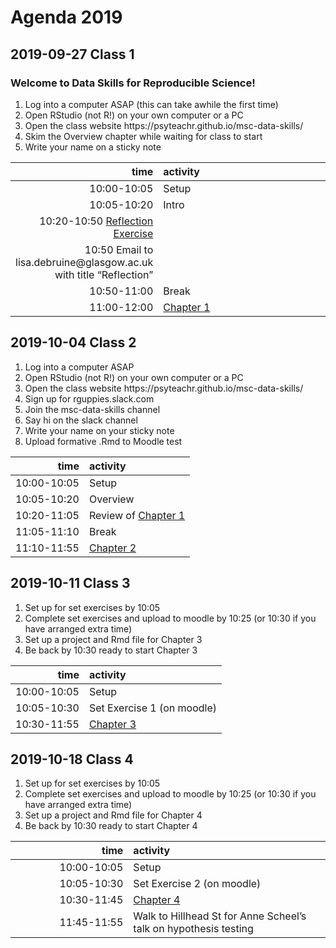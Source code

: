 # Agenda 2019 {#agenda-2019}

## 2019-09-27 Class 1

### Welcome to Data Skills for Reproducible Science!

1. Log into a computer ASAP (this can take awhile the first time)
2. Open RStudio (not R!) on your own computer or a PC
3. Open the class website https://psyteachr.github.io/msc-data-skills/
4. Skim the Overview chapter while waiting for class to start 
5. Write your name on a sticky note

| time | activity |
|-----:|:---------|
| 10:00-10:05 | Setup |
| 10:05-10:20 | Intro |
| 10:20-10:50 [Reflection Exercise](https://psyteachr.github.io/msc-data-skills/exercises/reflection.html) |
| 10:50 Email to lisa.debruine@glasgow.ac.uk  with title "Reflection" |
| 10:50-11:00 | Break |
| 11:00-12:00 | [Chapter 1](#intro) |

## 2019-10-04 Class 2

1. Log into a computer ASAP
2. Open RStudio (not R!) on your own computer or a PC
3. Open the class website https://psyteachr.github.io/msc-data-skills/
4. Sign up for rguppies.slack.com  
5. Join the msc-data-skills channel
6. Say hi on the slack channel 
7. Write your name on your sticky note
8.  Upload formative .Rmd to Moodle test 

| time | activity |
|-----:|:---------|
| 10:00-10:05 | Setup |
| 10:05-10:20 | Overview |
| 10:20-11:05 | Review of [Chapter 1](#intro) |
| 11:05-11:10 | Break |
| 11:10-11:55 | [Chapter 2](#data) |

## 2019-10-11 Class 3

1. Set up for set exercises by 10:05
2. Complete set exercises and upload to moodle by 10:25 (or 10:30 if you have arranged extra time)
3. Set up a project and Rmd file for Chapter 3
4. Be back by 10:30 ready to start Chapter 3

| time | activity |
|-----:|:---------|
| 10:00-10:05 | Setup |
| 10:05-10:30 | Set Exercise 1 (on moodle) |
| 10:30-11:55 | [Chapter 3](#ggplot) |

## 2019-10-18 Class 4

1. Set up for set exercises by 10:05
2. Complete set exercises and upload to moodle by 10:25 (or 10:30 if you have arranged extra time)
3. Set up a project and Rmd file for Chapter 4
4. Be back by 10:30 ready to start Chapter 4


| time | activity |
|-----:|:---------|
| 10:00-10:05 | Setup |
| 10:05-10:30 | Set Exercise 2 (on moodle) |
| 10:30-11:45 | [Chapter 4](#tidyr) |
| 11:45-11:55 | Walk to Hillhead St for Anne Scheel's talk on hypothesis testing |